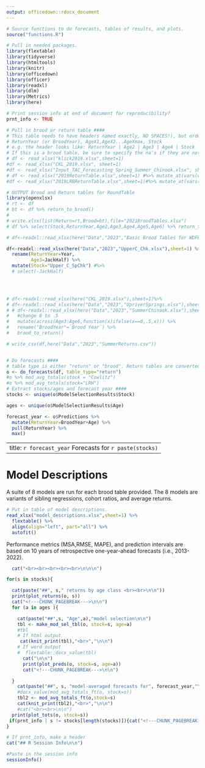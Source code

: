 ```yaml
---
output: officedown::rdocx_document
---
```

```r

# Source functions to do forecasts, tables of results, and plots.
source("functions.R")

# Pull in needed packages.
library(flextable)
library(tidyverse)
library(htmltools)
library(knitr)
library(officedown)
library(officer)
library(readxl)
library(dlm)
library(Metrics)
library(here)

# Print session info at end of document for reproducibility?
prnt_info <- TRUE

# Pull in brood or return table ####
# This table needs to have headers named exactly, NO SPACES!), but order doesnt matter. 
# ReturnYear (or BroodYear), AgeX1,AgeX2...AgeXmax, Stock
# e.g. the header looks like: ReturnYear | Age2 | Age3 | Age4 | Stock
# If this is a brood table, be sure to specify the na's if they are not just blank cells.
# df <- read_xlsx("klick2019.xlsx",sheet=1)
#df <- read_xlsx("CKL_2019.xlsx", sheet=1)
#df <- read_xlsx("Input_TAC_Forecasting_Spring_Summer_Chinook.xlsx", sheet="ReturnTable")
# df <- read_xlsx("2019ReturnTable.xlsx",sheet=1) #%>% mutate_at(vars(contains("Age")), ~round(.x*1000))
#df <- read_xlsx("2019LRBReturnTable.xlsx",sheet=1)#%>% mutate_at(vars(contains("Age")),~if_else(.x==0,.001,.x))

# OUTPUT Brood and Return tables for RoundTable
library(openxlsx)
# rt <- df
# bt <- df %>% return_to_brood()
# 
# write.xlsx(list(Return=rt,Brood=bt),file="2021BroodTables.xlsx") 
# df %>% select(Stock,ReturnYear,Age2,Age3,Age4,Age5,Age6) %>% return_to_brood() %>% write.table("clipboard",row.names=FALSE)

# df<-readxl::read_xlsx(here("Data","2023","Basic Brood Tables for WDFW.xlsx"),sheet="RY") %>%   mutate(across(Age3:Age5,function(x)ifelse(x==0,.5,x))) %>% rename(Stock=River)

df<-readxl::read_xlsx(here("Data","2023","UpperC_Chk.xlsx"),sheet=1) %>% select(-Age3) %>% 
  rename(ReturnYear=Year,
         Age3=JackHalf) %>% 
  mutate(Stock="Upper_C_SpChk") #%>% 
  # select(-JackHalf)

  


# df<-readxl::read_xlsx(here("CKL_2019.xlsx"),sheet=1)%>%
# df<-readxl::read_xlsx(here("Data","2023","UpriverSprings.xlsx"),sheet=1)%>%
# # df<-readxl::read_xlsx(here("Data","2023","SummerChinook.xlsx"),sheet=1)%>%
#   #change 0 to .5
#   mutate(across(Age3:Age6,function(x)ifelse(x==0,.5,x))) %>%
#   rename("BroodYear"=`Brood Year`) %>%
#   brood_to_return()

# write_csv(df,here("Data","2023","SummerReturns.csv"))


# Do forecasts ####
# table type is either "return" or "brood". Return tables are converted to brood tables.
o <- do_forecasts(df, table_type="return")
#o %>% mod_avg_totals(stock = "Cowlitz")
#o %>% mod_avg_totals(stock="LRH")
# Extract stocks/ages and forecast year ####
stocks <- unique(o$ModelSelectionResults$Stock)

ages <- unique(o$ModelSelectionResults$Age)

forecast_year <- o$Predictions %>% 
  mutate(ReturnYear=BroodYear+Age) %>% 
  pull(ReturnYear) %>% 
  max()

```

---
title: `r forecast_year` Forecasts for `r paste(stocks)`
---

# Model Descriptions
A suite of 8 models are run for each brood table provided.  The 8 models are variants of sibling regressions, cohort ratios, and average returns.

```r
# Put in table of model descriptions.
read_xlsx("model_descriptions.xlsx",sheet=1) %>% 
  flextable() %>% 
  align(align="left", part="all") %>% 
  autofit()
```

Performance metrics (MSA,RMSE, MAPE), and prediction intervals are based on 10 years of retrospective one-year-ahead forecasts (i.e., 2013-2022).

```r
  cat("<br><br><br><br><br>\n\n\n")

for(s in stocks){

  cat(paste("##", s," returns by age class <br><br>\n\n"))
  print(plot_returns(o, s))
  cat("<!---CHUNK_PAGEBREAK--->\n\n")
  for (a in ages ){

    cat(paste("##",s, "Age",a),"model selection\n\n")
    tbl <- make_mod_sel_tbl(o, stock=s, age=a)
    #tbl
    # If html output
     cat(knit_print(tbl),"<br>","\n\n")
    # If word output
    #  flextable::docx_value(tbl)
      cat("\n\n")
      print(plot_preds(o, stock=s, age=a))
      cat("<!---CHUNK_PAGEBREAK--->\n\n")

  }
    cat(paste("##", s, "model-averaged forecasts for", forecast_year,"\n\n"))
    #docx_value(mod_avg_totals_ft(o, stock=s))
    tbl2 <- mod_avg_totals_ft(o,stock=s)
    cat(knit_print(tbl2),"<br>","\n\n")
    #cat("<br><br>\n\n")
  print(plot_tots(o, stock=s))
 if(prnt_info | s != stocks[length(stocks)]){cat("<!---CHUNK_PAGEBREAK--->\n\n")}
}

```

```r
# If prnt_info, make a header 
cat("## R Session Info\n\n")
```

```r
#Paste in the session info
sessionInfo()
```
